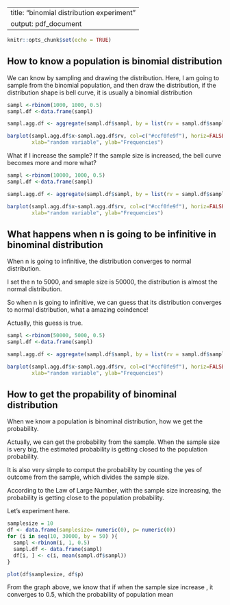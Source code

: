 
---
title: "binomial distribution experiment"
output: pdf_document
---

```r
knitr::opts_chunk$set(echo = TRUE)
```

## How to know a population is binomial distribution
We can know by sampling and drawing the distribution. Here, I am going to sample from the binomial population, and then draw the distribution, if the distribution shape is bell curve, it is usually a binomial distribution 
```r
sampl <-rbinom(1000, 1000, 0.5)
sampl.df <-data.frame(sampl)

sampl.agg.df <- aggregate(sampl.df$sampl, by = list(rv = sampl.df$sampl) , FUN = sum)

barplot(sampl.agg.df$x~sampl.agg.df$rv, col=c("#ccf0fe9f"), horiz=FALSE, cex.names=0.5, las=1, width=1, 
        xlab="random variable", ylab="Frequencies")
```

What if I increase the sample? If the sample size is increased, the bell curve becomes more and more what? 
```r
sampl <-rbinom(10000, 1000, 0.5)
sampl.df <-data.frame(sampl)

sampl.agg.df <- aggregate(sampl.df$sampl, by = list(rv = sampl.df$sampl) , FUN = sum)

barplot(sampl.agg.df$x~sampl.agg.df$rv, col=c("#ccf0fe9f"), horiz=FALSE, cex.names=0.5, las=1, width=1, 
        xlab="random variable", ylab="Frequencies")
```

## What happens when n is going to be infinitive in binominal distribution
When n is going to infinitive, the distribution converges to normal distribution.

I set the n to 5000, and smaple size is 50000, the distribution is almost the normal distribution.

So when n is going to infinitive, we can guess that its distribution converges to normal distribution, what a amazing coindence!

Actually, this guess is true. 

```r
sampl <-rbinom(50000, 5000, 0.5)
sampl.df <-data.frame(sampl)

sampl.agg.df <- aggregate(sampl.df$sampl, by = list(rv = sampl.df$sampl) , FUN = sum)

barplot(sampl.agg.df$x~sampl.agg.df$rv, col=c("#ccf0fe9f"), horiz=FALSE, cex.names=0.5, las=1, width=1, 
        xlab="random variable", ylab="Frequencies")
```

## How to get the propability of binominal distribution 
When we know a population is binominal distribution, how we get the probability.

Actually, we can get the probability from the sample. When the sample size is very big, the estimated probability is getting closed to the population probability. 

It is also very simple to comput the probability by counting the yes of outcome from the sample, which divides the sample size.

According to the Law of Large Number, with the sample size increasing, the probability is getting close to the population probability. 

Let's experiment here. 

```r
samplesize = 10
df <- data.frame(samplesize= numeric(0), p= numeric(0))
for (i in seq(10, 30000, by = 50) ){
  sampl <-rbinom(i, 1, 0.5)
  sampl.df <- data.frame(sampl)
  df[i, ] <- c(i, mean(sampl.df$sampl))
}

plot(df$samplesize, df$p)
```

From the graph above, we know that if when the sample size increase , it converges to 0.5, which the probability of population mean 





